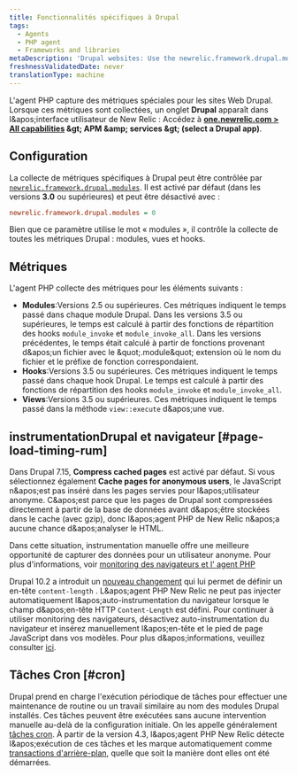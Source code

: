 ```yaml
---
title: Fonctionnalités spécifiques à Drupal
tags:
  - Agents
  - PHP agent
  - Frameworks and libraries
metaDescription: 'Drupal websites: Use the newrelic.framework.drupal.modules INI setting to capture special metrics for modules, hooks, views, and browser instrumentation.'
freshnessValidatedDate: never
translationType: machine
---
```


L'agent PHP capture des métriques spéciales pour les sites Web Drupal. Lorsque ces métriques sont collectées, un onglet <DNT>**Drupal**</DNT> apparaît dans l&amp;apos;interface utilisateur de New Relic : Accédez à <DNT>**[one.newrelic.com &gt; All capabilities](https://one.newrelic.com/all-capabilities) &amp;gt; APM &amp;amp; services &amp;gt; (select a Drupal app)**</DNT>.

## Configuration

La collecte de métriques spécifiques à Drupal peut être contrôlée par [`newrelic.framework.drupal.modules`](/docs/php/php-agent-phpini-settings#inivar-framework-drupal-modules). Il est activé par défaut (dans les versions <DNT>**3.0**</DNT> ou supérieures) et peut être désactivé avec :

```ini
newrelic.framework.drupal.modules = 0
```

Bien que ce paramètre utilise le mot « modules », il contrôle la collecte de toutes les métriques Drupal : modules, vues et hooks.

## Métriques

L'agent PHP collecte des métriques pour les éléments suivants :

* <DNT>**Modules**</DNT>:Versions 2.5 ou supérieures. Ces métriques indiquent le temps passé dans chaque module Drupal. Dans les versions 3.5 ou supérieures, le temps est calculé à partir des fonctions de répartition des hooks `module_invoke` et `module_invoke_all`. Dans les versions précédentes, le temps était calculé à partir de fonctions provenant d&amp;apos;un fichier avec le &amp;quot;.module&amp;quot; extension où le nom du fichier et le préfixe de fonction correspondaient.
* <DNT>**Hooks**</DNT>:Versions 3.5 ou supérieures. Ces métriques indiquent le temps passé dans chaque hook Drupal. Le temps est calculé à partir des fonctions de répartition des hooks `module_invoke` et `module_invoke_all`.
* <DNT>**Views**</DNT>:Versions 3.5 ou supérieures. Ces métriques indiquent le temps passé dans la méthode `view::execute` d&amp;apos;une vue.

## instrumentationDrupal et navigateur [#page-load-timing-rum]

Dans Drupal 7.15, <DNT>**Compress cached pages**</DNT> est activé par défaut. Si vous sélectionnez également <DNT>**Cache pages for anonymous users**</DNT>, le JavaScript <InlinePopover type="browser" />n&amp;apos;est pas inséré dans les pages servies pour l&amp;apos;utilisateur anonyme. C&amp;apos;est parce que les pages de Drupal sont compressées directement à partir de la base de données avant d&amp;apos;être stockées dans le cache (avec gzip), donc l&amp;apos;agent PHP de New Relic n&amp;apos;a aucune chance d&amp;apos;analyser le HTML.

Dans cette situation, instrumentation manuelle offre une meilleure opportunité de capturer des données pour un utilisateur anonyme. Pour plus d'informations, voir [monitoring des navigateurs et l' agent PHP](/docs/apm/agents/php-agent/features/browser-monitoring-php-agent/)

Drupal 10.2 a introduit un [nouveau changement](https://www.drupal.org/node/3298551) qui lui permet de définir un en-tête `content-length` . L&amp;apos;agent PHP New Relic ne peut pas injecter automatiquement l&amp;apos;auto-instrumentation du navigateur lorsque le champ d&amp;apos;en-tête HTTP `Content-Length` est défini. Pour continuer à utiliser monitoring des navigateurs, désactivez auto-instrumentation du navigateur et insérez manuellement l&amp;apos;en-tête et le pied de page JavaScript dans vos modèles. Pour plus d&amp;apos;informations, veuillez consulter [ici](/docs/apm/agents/php-agent/features/browser-monitoring-php-agent/#auto_instrumentation).

## Tâches Cron [#cron]

Drupal prend en charge l'exécution périodique de tâches pour effectuer une maintenance de routine ou un travail similaire au nom des modules Drupal installés. Ces tâches peuvent être exécutées sans aucune intervention manuelle au-delà de la configuration initiale. On les appelle généralement [tâches cron](https://drupal.org/cron "Le lien s'ouvre dans une nouvelle fenêtre"). À partir de la version 4.3, l&amp;apos;agent PHP New Relic détecte l&amp;apos;exécution de ces tâches et les marque automatiquement comme [transactions d'arrière-plan,](/docs/features/monitoring-background-processes#ui) quelle que soit la manière dont elles ont été démarrées.